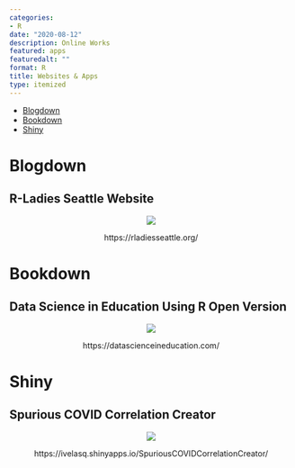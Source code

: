 ```yaml
---
categories:
- R
date: "2020-08-12"
description: Online Works
featured: apps
featuredalt: ""
format: R
title: Websites & Apps
type: itemized
---
```


* [Blogdown](#blogdown)
* [Bookdown](#bookdown)
* [Shiny](#shiny)

# Blogdown
## R-Ladies Seattle Website

<center>
![](https://ivelasq.rbind.io/img/seattle.png)

https://rladiesseattle.org/
</center>

# Bookdown
## Data Science in Education Using R Open Version
<center>
![](https://ivelasq.rbind.io/img/dsieur.png)

https://datascienceineducation.com/
</center>


# Shiny
## Spurious COVID Correlation Creator
<center>
![](https://ivelasq.rbind.io/img/corr.png)

https://ivelasq.shinyapps.io/SpuriousCOVIDCorrelationCreator/
</center>


